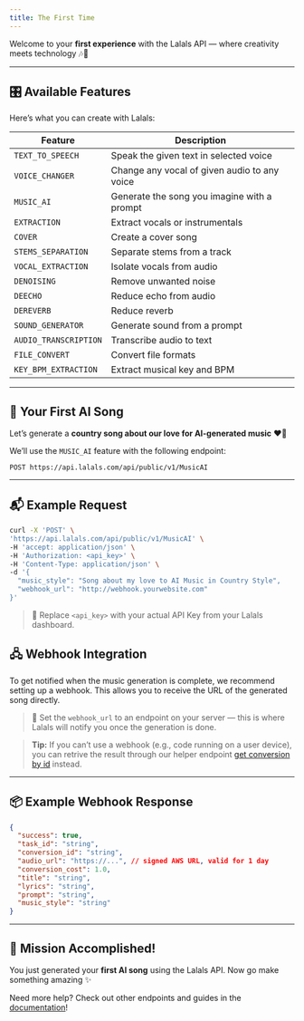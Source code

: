 ```yaml
---
title: The First Time 
---
```


Welcome to your **first experience** with the Lalals API — where creativity meets technology 🎶🤖

---

## 🎛️ Available Features

Here’s what you can create with Lalals:

| Feature                 | Description                                      |
|-------------------------|--------------------------------------------------|
| `TEXT_TO_SPEECH`        | Speak the given text in selected voice           |
| `VOICE_CHANGER`         | Change any vocal of given audio to any voice     |
| `MUSIC_AI`              | Generate the song you imagine with a prompt      |
| `EXTRACTION`            | Extract vocals or instrumentals                  |
| `COVER`                 | Create a cover song                              |
| `STEMS_SEPARATION`      | Separate stems from a track                      |
| `VOCAL_EXTRACTION`      | Isolate vocals from audio                        |
| `DENOISING`             | Remove unwanted noise                            |
| `DEECHO`                | Reduce echo from audio                           |
| `DEREVERB`              | Reduce reverb                                    |
| `SOUND_GENERATOR`       | Generate sound from a prompt                     |
| `AUDIO_TRANSCRIPTION`   | Transcribe audio to text                         |
| `FILE_CONVERT`          | Convert file formats                             |
| `KEY_BPM_EXTRACTION`    | Extract musical key and BPM                      |

---

## 🧪 Your First AI Song

Let’s generate a **country song about our love for AI-generated music** ❤️🎸

We’ll use the `MUSIC_AI` feature with the following endpoint:

```http
POST https://api.lalals.com/api/public/v1/MusicAI
```

---

## 📬 Example Request

```bash
curl -X 'POST' \
'https://api.lalals.com/api/public/v1/MusicAI' \
-H 'accept: application/json' \
-H 'Authorization: <api_key>' \
-H 'Content-Type: application/json' \
-d '{
  "music_style": "Song about my love to AI Music in Country Style",
  "webhook_url": "http://webhook.yourwebsite.com"
}'
```

> 🧠 Replace `<api_key>` with your actual API Key from your Lalals dashboard.


## 🖧 Webhook Integration

To get notified when the music generation is complete, we recommend setting up a webhook. This allows you to receive the URL of the generated song directly.
> 🔗 Set the `webhook_url` to an endpoint on your server — this is where Lalals will notify you once the generation is done.

> **Tip:** If you can’t use a webhook (e.g., code running on a user device), you can retrive the result through our helper endpoint [get conversion by id](/api-documentation/endpoint/CheckStatus) instead.



---

## 📦 Example Webhook Response

```json
{
  "success": true,
  "task_id": "string",
  "conversion_id": "string",
  "audio_url": "https://...", // signed AWS URL, valid for 1 day
  "conversion_cost": 1.0,
  "title": "string",
  "lyrics": "string",
  "prompt": "string",
  "music_style": "string"
}
```

---

## 🎉 Mission Accomplished!

You just generated your **first AI song** using the Lalals API. Now go make something amazing ✨

Need more help? Check out other endpoints and guides in the [documentation]("/api-documentation/introduction")!

